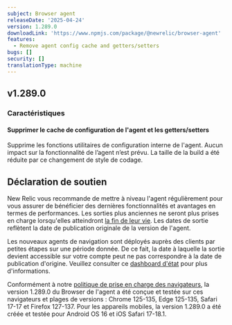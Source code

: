 ```yaml
---
subject: Browser agent
releaseDate: '2025-04-24'
version: 1.289.0
downloadLink: 'https://www.npmjs.com/package/@newrelic/browser-agent'
features:
  - Remove agent config cache and getters/setters
bugs: []
security: []
translationType: machine
---
```


## v1.289.0

### Caractéristiques

#### Supprimer le cache de configuration de l&apos;agent et les getters/setters

Supprime les fonctions utilitaires de configuration interne de l&apos;agent. Aucun impact sur la fonctionnalité de l’agent n’est prévu. La taille de la build a été réduite par ce changement de style de codage.

## Déclaration de soutien

New Relic vous recommande de mettre à niveau l&apos;agent régulièrement pour vous assurer de bénéficier des dernières fonctionnalités et avantages en termes de performances. Les sorties plus anciennes ne seront plus prises en charge lorsqu&apos;elles atteindront [la fin de leur vie](https://docs.newrelic.com/docs/browser/browser-monitoring/getting-started/browser-agent-eol-policy/). Les dates de sortie reflètent la date de publication originale de la version de l&apos;agent.

Les nouveaux agents de navigation sont déployés auprès des clients par petites étapes sur une période donnée. De ce fait, la date à laquelle la sortie devient accessible sur votre compte peut ne pas correspondre à la date de publication d&apos;origine. Veuillez consulter ce [dashboard d&apos;état](https://newrelic.github.io/newrelic-browser-agent-release/) pour plus d&apos;informations.

Conformément à notre [politique de prise en charge des navigateurs](https://docs.newrelic.com/docs/browser/new-relic-browser/getting-started/compatibility-requirements-browser-monitoring/#browser-types), la version 1.289.0 du Browser de l&apos;agent a été conçue et testée sur ces navigateurs et plages de versions : Chrome 125-135, Edge 125-135, Safari 17-17 et Firefox 127-137. Pour les appareils mobiles, la version 1.289.0 a été créée et testée pour Android OS 16 et iOS Safari 17-18.1.